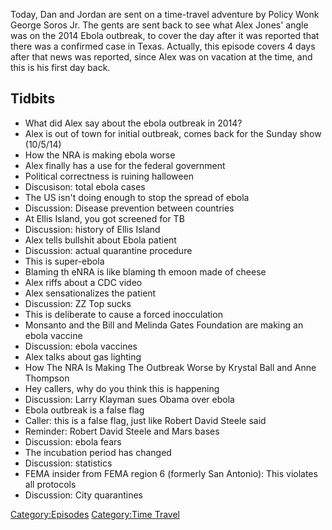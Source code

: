 {{DEFAULTSORT:
    #_EPISODE_0244:October 5, 2014
}}{{Episode
    | title           = October 5, 2014
    | caption         = [https://knowledgefight.libsyn.com/knowledge-fight-october-5-2014 Listen to this episode on Libsyn]
    | episodeNumber   = 244
    | length          = 01:48:42
    | airDate         = December 26, 2018
    | coverageDate    = October 5, 2014
    | episodeType     = [[:Category:Time Travel|Time Travel]]
    | appearance      = [[Krystal Ball]], [[Anne Thompson]], [[Larry Klayman]], [[Robert David Steele]]
    | oocDrop         = I'm not manly like you
    | previousEpisode = [[243: April 1-2, 2009]]
    | nextEpisode     = [[245: December 24, 2018]]
}}

{{Stub}}

Today, Dan and Jordan are sent on a time-travel adventure by Policy Wonk George Soros Jr. The gents are sent back to see what Alex Jones' angle was on the 2014 Ebola outbreak, to cover the day after it was reported that there was a confirmed case in Texas. Actually, this episode covers 4 days after that news was reported, since Alex was on vacation at the time, and this is his first day back.

==Tidbits==

*What did Alex say about the ebola outbreak in 2014?
*Alex is out of town for initial outbreak, comes back for the Sunday show (10/5/14)
*How the NRA is making ebola worse
*Alex finally has a use for the federal government
*Political correctness is ruining halloween
*Discusison: total ebola cases
*The US isn't doing enough to stop the spread of ebola
*Discussion: Disease prevention between countries
*At Ellis Island, you got screened for TB
*Discussion: history of Ellis Island
*Alex tells bullshit about Ebola patient
*Discussion: actual quarantine procedure
*This is super-ebola
*Blaming th eNRA is like blaming th emoon made of cheese
*Alex riffs about a CDC video
*Alex sensationalizes the patient
*Discussion: ZZ Top sucks
*This is deliberate to cause a forced inocculation
*Monsanto and the Bill and Melinda Gates Foundation are making an ebola vaccine
*Discussion: ebola vaccines
*Alex talks about gas lighting
*How The NRA Is Making The Outbreak Worse by Krystal Ball and Anne Thompson
*Hey callers, why do you think this is happening
*Discussion: Larry Klayman sues Obama over ebola
*Ebola outbreak is a false flag
*Caller: this is a false flag, just like Robert David Steele said
*Reminder: Robert David Steele and Mars bases
*Discussion: ebola fears
*The incubation period has changed
*Discussion: statistics
*FEMA insider from FEMA region 6 (formerly San Antonio): This violates all protocols
*Discussion: City quarantines

[[Category:Episodes]]
[[Category:Time Travel]]

